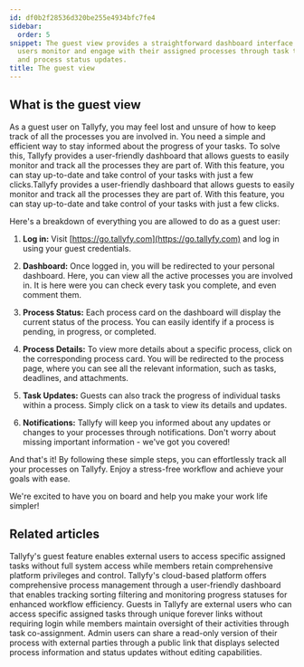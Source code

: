 ```yaml
---
id: df0b2f28536d320be255e4934bfc7fe4
sidebar:
  order: 5
snippet: The guest view provides a straightforward dashboard interface that lets external
  users monitor and engage with their assigned processes through task tracking notifications
  and process status updates.
title: The guest view
---
```


## What is the guest view

As a guest user on Tallyfy, you may feel lost and unsure of how to keep track of all the processes you are involved in. You need a simple and efficient way to stay informed about the progress of your tasks. To solve this, Tallyfy provides a user-friendly dashboard that allows guests to easily monitor and track all the processes they are part of. With this feature, you can stay up-to-date and take control of your tasks with just a few clicks.Tallyfy provides a user-friendly dashboard that allows guests to easily monitor and track all the processes they are part of. With this feature, you can stay up-to-date and take control of your tasks with just a few clicks.

Here's a breakdown of everything you are allowed to do as a guest user:

1. **Log in:** Visit [https://go.tallyfy.com](https://go.tallyfy.com) and log in using your guest credentials.

2. **Dashboard:** Once logged in, you will be redirected to your personal dashboard. Here, you can view all the active processes you are involved in. It is here were you can check every task you complete, and even comment them.

3. **Process Status:** Each process card on the dashboard will display the current status of the process. You can easily identify if a process is pending, in progress, or completed.

4. **Process Details:** To view more details about a specific process, click on the corresponding process card. You will be redirected to the process page, where you can see all the relevant information, such as tasks, deadlines, and attachments.

5. **Task Updates:** Guests can also track the progress of individual tasks within a process. Simply click on a task to view its details and updates.

6. **Notifications:** Tallyfy will keep you informed about any updates or changes to your processes through notifications. Don't worry about missing important information - we've got you covered!

And that's it! By following these simple steps, you can effortlessly track all your processes on Tallyfy. Enjoy a stress-free workflow and achieve your goals with ease.

We're excited to have you on board and help you make your work life simpler!


## Related articles
<CardGrid>
<LinkTitleCard header="<b>Guests > What is a guest</b>" href="/products/pro/documenting/guests/what-is-a-guest/" > Tallyfy's guest feature enables external users to access specific assigned tasks without full system access while members retain comprehensive platform privileges and control. </LinkTitleCard>
<LinkTitleCard header="<b>Tracker View > Manage and track my processes</b>" href="/products/pro/tracking-and-tasks/tracker-view/how-can-i-manage-and-track-my-processes-on-tallyfy/" > Tallyfy's cloud-based platform offers comprehensive process management through a user-friendly dashboard that enables tracking sorting filtering and monitoring progress statuses for enhanced workflow efficiency. </LinkTitleCard>
<LinkTitleCard header="<b>Documenting > Guests</b>" href="/products/pro/documenting/guests/" > Guests in Tallyfy are external users who can access specific assigned tasks through unique forever links without requiring login while members maintain oversight of their activities through task co-assignment. </LinkTitleCard>
<LinkTitleCard header="<b>Processes > Make a process visible to outsiders or guests</b>" href="/products/pro/tracking-and-tasks/processes/make-a-process-public/" > Admin users can share a read-only version of their process with external parties through a public link that displays selected process information and status updates without editing capabilities. </LinkTitleCard>
</CardGrid>